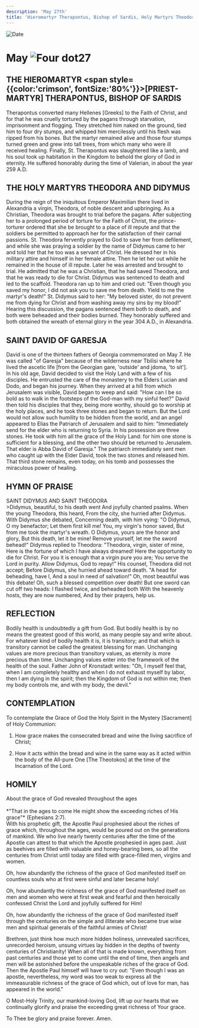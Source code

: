 ```yaml
---
description: 'May 27th'
title: 'Hieromartyr Therapontus, Bishop of Sardis, Holy Martyrs Theodora and Didymus, St. David of Garesja'
---
```


<RunningHead />
<Image src="/title-imprint.png" height={68} width={50} alt="Date" className="title-imprint"/>

# <div id="date">May <Image className="four-dot" src="/four-dot.png" height={15} width={15} alt="Four dot" />27</div>

## THE HIEROMARTYR <span style={{color:'crimson', fontSize:'80%'}}>[PRIEST-MARTYR]</span> THERAPONTUS, BISHOP OF SARDIS

Therapontus converted many Hellenes [Greeks] to the Faith of Christ, and for that he was cruelly tortured by the pagans through starvation, imprisonment and flogging. They stretched him naked on the ground, tied him to four dry stumps, and whipped him mercilessly until his flesh was ripped from his bones. But the martyr remained alive and those four stumps turned green and grew into tall trees, from which many who were ill received healing. Finally, St. Therapontus was slaughtered like a lamb, and his soul took up habitation in the Kingdom to behold the glory of God in eternity. He suffered honorably during the time of Valerian, in about the year 259 A.D.

## THE HOLY MARTYRS THEODORA AND DIDYMUS

During the reign of the iniquitous Emperor Maximilian there lived in Alexandria a virgin, Theodora, of noble descent and upbringing. As a Christian, Theodora was brought to trial before the pagans. After subjecting her to a prolonged period of torture for the Faith of Christ, the prince-torturer ordered that she be brought to a place of ill repute and that the soldiers be permitted to approach her for the satisfaction of their carnal passions. St. Theodora fervently prayed to God to save her from defilement, and while she was praying a soldier by the name of Didymus came to her and told her that he too was a servant of Christ. He dressed her in his military attire and himself in her female attire. Then he let her out while he remained in the house of ill repute. Later he was arrested and brought to trial. He admitted that he was a Christian, that he had saved Theodora, and that he was ready to die for Christ. Didymus was sentenced to death and led to the scaffold. Theodora ran up to him and cried out: "Even though you saved my honor, I did not ask you to save me from death. Yield to me the martyr's death!" St. Didymus said to her: "My beloved sister, do not prevent me from dying for Christ and from washing away my sins by my blood!" Hearing this discussion, the pagans sentenced them both to death, and both were beheaded and their bodies burned. They honorably suffered and both obtained the wreath of eternal glory in the year 304 A.D., in Alexandria.

## SAINT DAVID OF GARESJA

David is one of the thirteen fathers of Georgia commemorated on May 7. He was called "of Garesja" because of the wilderness near Tbilisi where he lived the ascetic life [from the Georgian gare, 'outside' and jdoma, 'to sit']. In his old age, David decided to visit the Holy Land with a few of his disciples. He entrusted the care of the monastery to the Elders Lucian and Dodo, and began his journey. When they arrived at a hill from which Jerusalem was visible, David began to weep and said: "How can I be so bold as to walk in the footsteps of the God-man with my sinful feet?" David then told his disciples that they, being more worthy, should go to worship at the holy places, and he took three stones and began to return. But the Lord would not allow such humility to be hidden from the world, and an angel appeared to Elias the Patriarch of Jerusalem and said to him: "Immediately send for the elder who is returning to Syria. In his possession are three stones. He took with him all the grace of the Holy Land: for him one stone is sufficient for a blessing, and the other two should be returned to Jerusalem. That elder is Abba David of Garesja." The patriarch immediately sent men who caught up with the Elder David, took the two stones and released him. That third stone remains, even today, on his tomb and possesses the miraculous power of healing.


## HYMN OF PRAISE
<div style={{textAlign:'center', color:'crimson', fontWeight:'bold'}}>
SAINT DIDYMUS AND SAINT THEODORA
</div>
>Didymus, beautiful, to his death went  
And joyfully chanted psalms.  
When the young Theodora, this heard,  
From the city, she hurried after Didymus.  
With Didymus she debated,  
Concerning death, with him vying:  
"O Didymus, O my benefactor;  
Let them first kill me!  
You, my virgin's honor saved,  
But from me took the martyr's wreath.  
O Didymus, yours are the honor and glory,  
But this death, let it be mine!  
Remove yourself, let me the sword behead!"  
Didymus replied to Theodora:  
"Theodora, virgin, sister of mine,  
Here is the fortune of which I have always dreamed!  
Here the opportunity to die for Christ.  
For you it is enough that a virgin pure you are;  
You serve the Lord in purity.  
Allow Didymus, God to repay!"  
His counsel, Theodora did not accept;  
Before Didymus, she hurried ahead toward death.  
"A head for beheading, have I,  
And a soul in need of salvation!"  
Oh, most beautiful was this debate!  
Oh, such a blessed competition over death!  
But one sword can cut off two heads:  
I flashed twice, and beheaded both  
With the heavenly hosts, they are now numbered,  
And by their prayers, help us.  


## REFLECTION

Bodily health is undoubtedly a gift from God. But bodily health is by no means the greatest good of this world, as many people say and write about. For whatever kind of bodily health it is, it is transitory; and that which is transitory cannot be called the greatest blessing for man. Unchanging values are more precious than transitory values, as eternity is more precious than time. Unchanging values enter into the framework of the health of the soul. Father John of Kronstadt writes: "Oh, I myself feel that, when I am completely healthy and when I do not exhaust myself by labor, then I am dying in the spirit; then the Kingdom of God is not within me; then my body controls me, and with my body, the devil."


## CONTEMPLATION

To contemplate the Grace of God the Holy Spirit in the Mystery [Sacrament] of Holy Communion:

1. How grace makes the consecrated bread and wine the living sacrifice of Christ;

2. How it acts within the bread and wine in the same way as it acted within the body of the All-pure One [The Theotokos] at the time of the Incarnation of the Lord.


## HOMILY
<div style={{textAlign:'center', color:'crimson', fontWeight:'bold'}}>
About the grace of God revealed throughout the ages
</div><br />
<div style={{textAlign:'right'}}>
*"That in the ages to come He might show the exceeding riches of His grace"* (Ephesians 2:7).
</div>
With his prophetic gift, the Apostle Paul prophesied about the riches of grace which, throughout the ages, would be poured out on the generations of mankind. We who live nearly twenty centuries after the time of the Apostle can attest to that which the Apostle prophesied in ages past. Just as beehives are filled with valuable and honey-bearing bees, so all the centuries from Christ until today are filled with grace-filled men, virgins and women.

Oh, how abundantly the richness of the grace of God manifested itself on countless souls who at first were sinful and later became holy!

Oh, how abundantly the richness of the grace of God manifested itself on men and women who were at first weak and fearful and then heroically confessed Christ the Lord and joyfully suffered for Him!

Oh, how abundantly the richness of the grace of God manifested itself through the centuries on the simple and illiterate who became true wise men and spiritual generals of the faithful armies of Christ!

Brethren, just think how much more hidden holiness, unrevealed sacrifices, unrecorded heroism, unsung virtues lay hidden in the depths of twenty centuries of Christianity! When all of that is made known, everything from past centuries and those yet to come until the end of time, then angels and men will be astonished before the unspeakable riches of the grace of God. Then the Apostle Paul himself will have to cry out: "Even though I was an apostle, nevertheless, my word was too weak to express all the immeasurable richness of the grace of God which, out of love for man, has appeared in the world."

O Most-Holy Trinity, our mankind-loving God, lift up our hearts that we continually glorify and praise the exceeding great richness of Your grace.

To Thee be glory and praise forever. Amen.
